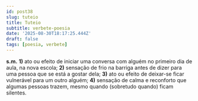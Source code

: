 ```yaml
---
id: post38
slug: tuteio
title: Tuteio
subtitle: verbete-poesia
date: '2025-08-30T18:17:25.444Z'
draft: false
tags: [poesia, verbete]
---
```

**s.m.** **1)** ato ou efeito de iniciar uma conversa com alguém 
no primeiro dia de aula, na nova escola; **2)** 
sensação de frio na barriga antes de dizer para uma pessoa 
que se está a gostar dela; **3)** ato ou efeito de deixar-se 
ficar vulnerável para um outro alguém; **4)** sensação de calma e reconforto que 
algumas pessoas trazem, mesmo quando (sobretudo quando) ficam silentes.
